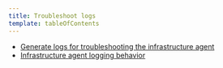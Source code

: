 ```yaml
---
title: Troubleshoot logs
template: tableOfContents
---
```


* [Generate logs for troubleshooting the infrastructure agent](/docs/infrastructure/infrastructure-troubleshooting/troubleshoot-logs/generate-logs-troubleshooting-infrastructure)
* [Infrastructure agent logging behavior](/docs/infrastructure/infrastructure-troubleshooting/troubleshoot-logs/infrastructure-agent-logging-behavior)

